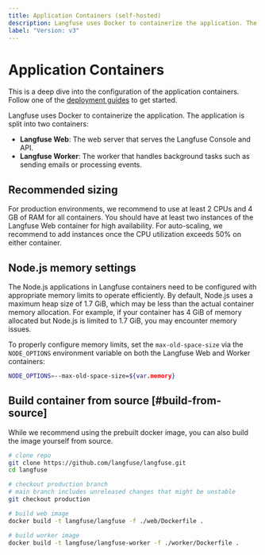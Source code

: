 ```yaml
---
title: Application Containers (self-hosted)
description: Langfuse uses Docker to containerize the application. The application is split into two containers (Langfuse Web and Langfuse Worker).
label: "Version: v3"
---
```


# Application Containers

<Callout type="info">

This is a deep dive into the configuration of the application containers. Follow one of the [deployment guides](/self-hosting/deployment-options) to get started.

</Callout>

Langfuse uses Docker to containerize the application. The application is split into two containers:

- **Langfuse Web**: The web server that serves the Langfuse Console and API.
- **Langfuse Worker**: The worker that handles background tasks such as sending emails or processing events.

## Recommended sizing

For production environments, we recommend to use at least 2 CPUs and 4 GB of RAM for all containers.
You should have at least two instances of the Langfuse Web container for high availability.
For auto-scaling, we recommend to add instances once the CPU utilization exceeds 50% on either container.

## Node.js memory settings

The Node.js applications in Langfuse containers need to be configured with appropriate memory limits to operate efficiently. By default, Node.js uses a maximum heap size of 1.7 GiB, which may be less than the actual container memory allocation. For example, if your container has 4 GiB of memory allocated but Node.js is limited to 1.7 GiB, you may encounter memory issues.

To properly configure memory limits, set the `max-old-space-size` via the `NODE_OPTIONS` environment variable on both the Langfuse Web and Worker containers:

```bash filename=".env"
NODE_OPTIONS=--max-old-space-size=${var.memory}
```

## Build container from source [#build-from-source]

While we recommend using the prebuilt docker image, you can also build the image yourself from source.

```bash
# clone repo
git clone https://github.com/langfuse/langfuse.git
cd langfuse

# checkout production branch
# main branch includes unreleased changes that might be unstable
git checkout production

# build web image
docker build -t langfuse/langfuse -f ./web/Dockerfile .

# build worker image
docker build -t langfuse/langfuse-worker -f ./worker/Dockerfile .
```
